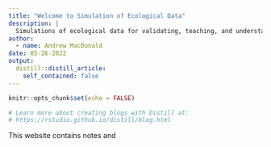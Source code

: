 ```yaml
---
title: "Welcome to Simulation of Ecological Data"
description: |
  Simulations of ecological data for validating, teaching, and understanding models. 
author:
  - name: Andrew MacDonald 
date: 05-26-2022
output:
  distill::distill_article:
    self_contained: false
---
```


```r
knitr::opts_chunk$set(echo = FALSE)

# Learn more about creating blogs with Distill at:
# https://rstudio.github.io/distill/blog.html

```

This website contains notes and 

